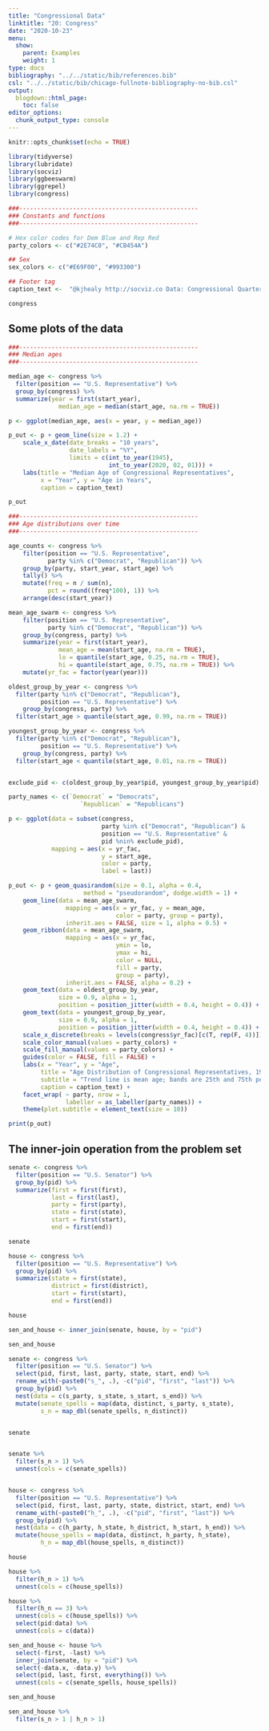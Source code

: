 ```yaml
---
title: "Congressional Data"
linktitle: "20: Congress"
date: "2020-10-23"
menu:
  show:
    parent: Examples
    weight: 1
type: docs
bibliography: "../../static/bib/references.bib"
csl: "../../static/bib/chicago-fullnote-bibliography-no-bib.csl"
output:
  blogdown::html_page:
    toc: false
editor_options: 
  chunk_output_type: console
---
```


```r
knitr::opts_chunk$set(echo = TRUE)
```

```r
library(tidyverse)
library(lubridate)
library(socviz)
library(ggbeeswarm)
library(ggrepel)
library(congress)
```


```r
###--------------------------------------------------
### Constants and functions
###--------------------------------------------------

# Hex color codes for Dem Blue and Rep Red
party_colors <- c("#2E74C0", "#CB454A")

## Sex
sex_colors <- c("#E69F00", "#993300")

## Footer tag
caption_text <-  "@kjhealy http://socviz.co Data: Congressional Quarterly"

```

```r
congress
```

## Some plots of the data

```r
###--------------------------------------------------
### Median ages
###--------------------------------------------------

median_age <- congress %>% 
  filter(position == "U.S. Representative") %>%
  group_by(congress) %>%
  summarize(year = first(start_year), 
              median_age = median(start_age, na.rm = TRUE))

p <- ggplot(median_age, aes(x = year, y = median_age))

p_out <- p + geom_line(size = 1.2) +
    scale_x_date(date_breaks = "10 years",
                 date_labels = "%Y",
                 limits = c(int_to_year(1945), 
                            int_to_year(2020, 02, 01))) +
    labs(title = "Median Age of Congressional Representatives",
         x = "Year", y = "Age in Years",
         caption = caption_text)

p_out

```

```r
###--------------------------------------------------
### Age distributions over time
###--------------------------------------------------

age_counts <- congress %>%
    filter(position == "U.S. Representative",
           party %in% c("Democrat", "Republican")) %>%
    group_by(party, start_year, start_age) %>%
    tally() %>%
    mutate(freq = n / sum(n),
           pct = round((freq*100), 1)) %>%
    arrange(desc(start_year))

mean_age_swarm <- congress %>%
    filter(position == "U.S. Representative",
           party %in% c("Democrat", "Republican")) %>%
    group_by(congress, party) %>%
    summarize(year = first(start_year),
              mean_age = mean(start_age, na.rm = TRUE),
              lo = quantile(start_age, 0.25, na.rm = TRUE),
              hi = quantile(start_age, 0.75, na.rm = TRUE)) %>%
    mutate(yr_fac = factor(year(year)))

oldest_group_by_year <- congress %>% 
  filter(party %in% c("Democrat", "Republican"),
         position == "U.S. Representative") %>%
    group_by(congress, party) %>% 
  filter(start_age > quantile(start_age, 0.99, na.rm = TRUE))

youngest_group_by_year <- congress %>% 
  filter(party %in% c("Democrat", "Republican"),
         position == "U.S. Representative") %>%
    group_by(congress, party) %>% 
  filter(start_age < quantile(start_age, 0.01, na.rm = TRUE))


exclude_pid <- c(oldest_group_by_year$pid, youngest_group_by_year$pid)

party_names <- c(`Democrat` = "Democrats",
                    `Republican` = "Republicans")

p <- ggplot(data = subset(congress,
                          party %in% c("Democrat", "Republican") &
                          position == "U.S. Representative" &
                          pid %nin% exclude_pid),
            mapping = aes(x = yr_fac, 
                          y = start_age,
                          color = party,
                          label = last))

p_out <- p + geom_quasirandom(size = 0.1, alpha = 0.4,
                     method = "pseudorandom", dodge.width = 1) +
    geom_line(data = mean_age_swarm,
                mapping = aes(x = yr_fac, y = mean_age,
                              color = party, group = party),
                inherit.aes = FALSE, size = 1, alpha = 0.5) +
    geom_ribbon(data = mean_age_swarm,
                mapping = aes(x = yr_fac, 
                              ymin = lo, 
                              ymax = hi,
                              color = NULL, 
                              fill = party, 
                              group = party),
                inherit.aes = FALSE, alpha = 0.2) +
    geom_text(data = oldest_group_by_year,
              size = 0.9, alpha = 1, 
              position = position_jitter(width = 0.4, height = 0.4)) +
    geom_text(data = youngest_group_by_year,
              size = 0.9, alpha = 1, 
              position = position_jitter(width = 0.4, height = 0.4)) +
    scale_x_discrete(breaks = levels(congress$yr_fac)[c(T, rep(F, 4))]) +
    scale_color_manual(values = party_colors) +
    scale_fill_manual(values = party_colors) +
    guides(color = FALSE, fill = FALSE) +
    labs(x = "Year", y = "Age", 
         title = "Age Distribution of Congressional Representatives, 1945-2019",
         subtitle = "Trend line is mean age; bands are 25th and 75th percentiles of the range.\n\n Youngest and oldest percentiles are named instead of being shown by points.",
         caption = caption_text) +
    facet_wrap( ~ party, nrow = 1, 
                labeller = as_labeller(party_names)) +
    theme(plot.subtitle = element_text(size = 10))

print(p_out)

```




## The inner-join operation from the problem set

```r
senate <- congress %>% 
  filter(position == "U.S. Senator") %>% 
  group_by(pid) %>% 
  summarize(first = first(first), 
            last = first(last), 
            party = first(party),
            state = first(state), 
            start = first(start), 
            end = first(end))

senate

house <- congress %>% 
  filter(position == "U.S. Representative") %>% 
  group_by(pid) %>% 
  summarize(state = first(state),
            district = first(district),
            start = first(start), 
            end = first(end))

house

sen_and_house <- inner_join(senate, house, by = "pid")

sen_and_house

```

```r
senate <- congress %>% 
  filter(position == "U.S. Senator") %>% 
  select(pid, first, last, party, state, start, end) %>% 
  rename_with(~paste0("s_", .), -c("pid", "first", "last")) %>% 
  group_by(pid) %>% 
  nest(data = c(s_party, s_state, s_start, s_end)) %>%
  mutate(senate_spells = map(data, distinct, s_party, s_state), 
         s_n = map_dbl(senate_spells, n_distinct))


senate



```

```r
senate %>%  
  filter(s_n > 1) %>% 
  unnest(cols = c(senate_spells))



```

```r
house <- congress %>% 
  filter(position == "U.S. Representative") %>% 
  select(pid, first, last, party, state, district, start, end) %>% 
  rename_with(~paste0("h_", .), -c("pid", "first", "last")) %>% 
  group_by(pid) %>% 
  nest(data = c(h_party, h_state, h_district, h_start, h_end)) %>%
  mutate(house_spells = map(data, distinct, h_party, h_state), 
         h_n = map_dbl(house_spells, n_distinct))  

house

```


```r
house %>%  
  filter(h_n > 1) %>% 
  unnest(cols = c(house_spells))
```

```r
house %>%  
  filter(h_n == 3) %>% 
  unnest(cols = c(house_spells)) %>%
  select(pid:data) %>%
  unnest(cols = c(data))

```

```r
sen_and_house <- house %>%
  select(-first, -last) %>%
  inner_join(senate, by = "pid") %>%
  select(-data.x, -data.y) %>%
  select(pid, last, first, everything()) %>%
  unnest(cols = c(senate_spells, house_spells))

sen_and_house

```


```r
sen_and_house %>% 
  filter(s_n > 1 | h_n > 1)

```

